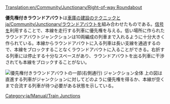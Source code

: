 [[Translation:en/Community/Junctionary/Right-of-way Roundabout]]

{{ja/Community/Junctionary/Navigation}}
'''優先権付きラウンドアバウト'''は[[ja/Manual/Building depots|車庫の建設]]のテクニックと[[ja/Community/Junctionary/ラウンドアバウト]]を組み合わせたものである。[[ja/Manual/Signals|信号]]を利用することで、本線を走行する列車に優先権を与える。低い場所に作られたラウンドアバウトジャンクションは10両編成の列車まで入れるように十分大きく作られている。本線からラウンドアバウトに入る列車は長い支線を通過するので、本線をブロックすることなくラウンドアバウトに入ることができる。右折する列車には停止する十分なスペースがあり、ラウンドアバウトを出る列車に干渉されても本線をブロックすることがない。

[[File:en/Community/Junctionary/AdvancedMain4WaySmall.png|none|frame|優先権付きラウンドアバウトの一部('''右側通行''') [[File:en/Community/Junctionary/AdvancedMain4Way.png|ジャンクション全体]]]]
上の図は直進する列車がジャンクションに対してどのように優先権を得るか、本線が空くまで合流する列車が待つ必要がある状態を示している。

{{ja/Community/Junctionary/Junction Criteria|高価|4|1|0|1|1|1|1|0|1|1|2||故障した列車は1つの線路またはすべての左折に影響する|
*非常に高容量
*渋滞はほとんど発生しないがゼロではない(特に左折)
*Uターンすることもできる
*広い場所が必要である(22 x 22、さらに220タイル必要とする)
*最大信号間距離 : 8タイル
*2回曲がる際の最小タイル数 : 1 (斜め)
}}

[[Category:ja/Manual/Train Junctions]]